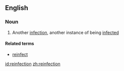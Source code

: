 ==English==

===Noun===
{{en-noun}}

# Another [[infection]], another instance of being [[infected]]

====Related terms====
*[[reinfect]]

[[id:reinfection]]
[[zh:reinfection]]